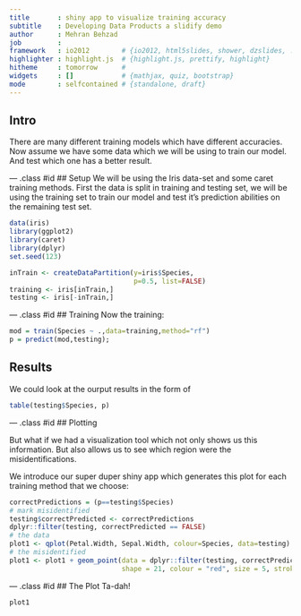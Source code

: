 ```yaml
---
title       : shiny app to visualize training accuracy 
subtitle    : Developing Data Products a slidify demo
author      : Mehran Behzad
job         : 
framework   : io2012        # {io2012, html5slides, shower, dzslides, ...}
highlighter : highlight.js  # {highlight.js, prettify, highlight}
hitheme     : tomorrow      # 
widgets     : []            # {mathjax, quiz, bootstrap}
mode        : selfcontained # {standalone, draft}
---
```



## Intro
There are many different training models which have different accuracies.
Now assume we have some data which we will be using to train our model. And test which one has a better result.

--- .class #id
## Setup
We will be using the Iris data-set and some caret training methods.
First the data is split in training and testing set, we will be using the training set to train our model and test it's prediction abilities on the remaining test set.

```r
data(iris)
library(ggplot2)
library(caret)
library(dplyr)
set.seed(123)

```


```r
inTrain <- createDataPartition(y=iris$Species, 
                               p=0.5, list=FALSE)
training <- iris[inTrain,]
testing <- iris[-inTrain,]

```

--- .class #id
## Training
Now the training:

```r
mod = train(Species ~ .,data=training,method="rf")
p = predict(mod,testing);

```

## Results
We could look at the ourput results in the form of

```r
table(testing$Species, p)
```


--- .class #id
## Plotting

But what if we had a visualization tool which not only shows us this information. But also allows us to see which region were the misidentifications.

We introduce our super duper shiny app which generates this plot for each training method that we choose:


```r
correctPredictions = (p==testing$Species)
# mark misidentified
testing$correctPredicted <- correctPredictions
dplyr::filter(testing, correctPredicted == FALSE)
# the data
plot1 <- qplot(Petal.Width, Sepal.Width, colour=Species, data=testing)
# the misidentified
plot1 <- plot1 + geom_point(data = dplyr::filter(testing, correctPredicted == FALSE),
                            shape = 21, colour = "red", size = 5, stroke = 1)
```

--- .class #id
## The Plot
Ta-dah!

```r
plot1
```
